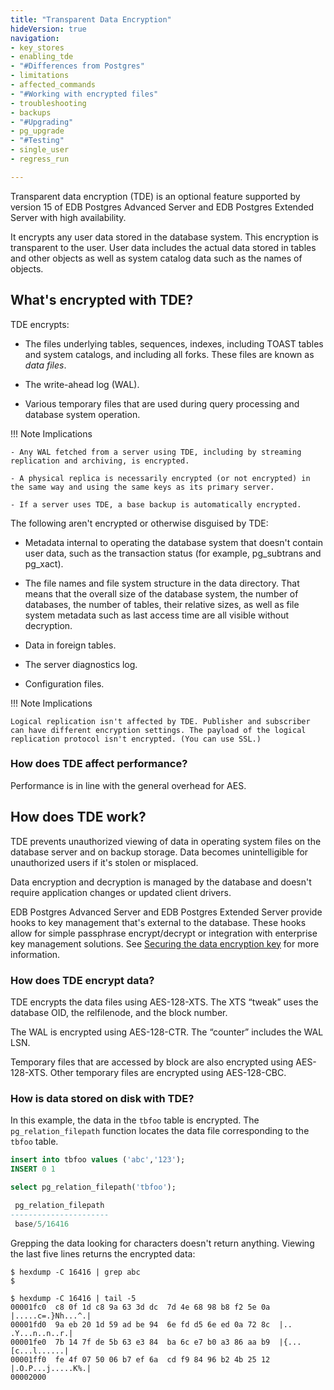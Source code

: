 ```yaml
---
title: "Transparent Data Encryption"
hideVersion: true
navigation:
- key_stores
- enabling_tde
- "#Differences from Postgres"
- limitations
- affected_commands
- "#Working with encrypted files"
- troubleshooting
- backups
- "#Upgrading"
- pg_upgrade
- "#Testing"
- single_user
- regress_run

---
```



Transparent data encryption (TDE) is an optional feature supported by version 15 of EDB Postgres Advanced Server and EDB Postgres Extended Server with high availability. 

It encrypts any user data stored in the database system. This encryption is transparent to the user. User data includes the actual data stored in tables and other objects as well as system catalog data such as the names of objects.


## What's encrypted with TDE?

TDE encrypts:

<!--I can't make sense of this list. Should it be "The files underlying tables, sequences, and indexes, including TOAST tables. system catalogs, and all forks"? Or is it "The files underlying tables, sequences, indexes (including TOAST tables and system catalogs), and all forks."-->
- The files underlying tables, sequences, indexes, including TOAST tables and system catalogs, and including all forks. These files are known as *data files*.

- The write-ahead log (WAL). 

- Various temporary files that are used during query processing and database system operation.

!!! Note Implications

    - Any WAL fetched from a server using TDE, including by streaming replication and archiving, is encrypted.

    - A physical replica is necessarily encrypted (or not encrypted) in the same way and using the same keys as its primary server.

    - If a server uses TDE, a base backup is automatically encrypted. 


The following aren't encrypted or otherwise disguised by TDE:

- Metadata internal to operating the database system that doesn't contain user data, such as the transaction status (for example, pg_subtrans and pg_xact).

- The file names and file system structure in the data directory. That means that the overall size of the database system, the number of databases, the number of tables, their relative sizes, as well as file system metadata such as last access time are all visible without decryption.

- Data in foreign tables.

- The server diagnostics log.

- Configuration files.

!!! Note Implications

    Logical replication isn't affected by TDE. Publisher and subscriber can have different encryption settings. The payload of the logical replication protocol isn't encrypted. (You can use SSL.)

### How does TDE affect performance? 

Performance is in line with the general overhead for AES.

## How does TDE work?

TDE prevents unauthorized viewing of data in operating system files on the database server and on backup storage. Data becomes unintelligible for unauthorized users if it's stolen or misplaced.

Data encryption and decryption is managed by the database and doesn't require application changes or updated client drivers.

EDB Postgres Advanced Server and EDB Postgres Extended Server provide hooks to key management that's external to the database. These hooks allow for simple passphrase encrypt/decrypt or integration with enterprise key management solutions. See [Securing the data encryption key](./key_stores) for more information.

### How does TDE encrypt data? 

TDE encrypts the data files using AES-128-XTS. The XTS “tweak” uses the database OID, the relfilenode, and the block number.
<!-- Can you be more explicit? I see that "tweak is an XTS term, but I'm not sure this sentence will be clear to all. Or can you just remove the quote marks around "tweak"?-->

The WAL is encrypted using AES-128-CTR. The “counter” includes the WAL LSN.
<!-- Are quote marks needed around "counter"?-->

Temporary files that are accessed by block are also encrypted using AES-128-XTS. Other temporary files are encrypted using AES-128-CBC.

### How is data stored on disk with TDE?

In this example, the data in the `tbfoo` table is encrypted. The `pg_relation_filepath` function locates the data file corresponding to the `tbfoo` table.

```sql
insert into tbfoo values ('abc','123');
INSERT 0 1

select pg_relation_filepath('tbfoo');

 pg_relation_filepath
----------------------
 base/5/16416
```

Grepping the data looking for characters doesn't return anything. Viewing the last five lines returns the encrypted data:

```shell
$ hexdump -C 16416 | grep abc
$

$ hexdump -C 16416 | tail -5
00001fc0  c8 0f 1d c8 9a 63 3d dc  7d 4e 68 98 b8 f2 5e 0a  |.....c=.}Nh...^.|
00001fd0  9a eb 20 1d 59 ad be 94  6e fd d5 6e ed 0a 72 8c  |.. .Y...n..n..r.|
00001fe0  7b 14 7f de 5b 63 e3 84  ba 6c e7 b0 a3 86 aa b9  |{...[c...l......|
00001ff0  fe 4f 07 50 06 b7 ef 6a  cd f9 84 96 b2 4b 25 12  |.O.P...j.....K%.|
00002000
```

